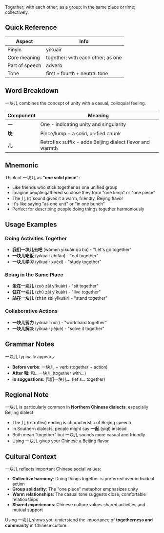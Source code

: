 Together; with each other; as a group; in the same place or time; collectively.

## Quick Reference

| Aspect         | Info                              |
| -------------- | --------------------------------- |
| Pinyin         | yīkuàir                           |
| Core meaning   | together; with each other; as one |
| Part of speech | adverb                            |
| Tone           | first + fourth + neutral tone     |

## Word Breakdown

一块儿 combines the concept of unity with a casual, colloquial feeling.

| Component | Meaning                                                   |
| --------- | --------------------------------------------------------- |
| **一**    | One - indicating unity and singularity                    |
| **块**    | Piece/lump - a solid, unified chunk                       |
| **儿**    | Retroflex suffix - adds Beijing dialect flavor and warmth |

## Mnemonic

Think of 一块儿 as **"one solid piece"**:

- Like friends who stick together as one unified group
- Imagine people gathered so close they form "one lump" or "one piece"
- The 儿 (r) sound gives it a warm, friendly, Beijing flavor
- It's like saying "as one unit" or "in one bunch"
- Perfect for describing people doing things together harmoniously

## Usage Examples

### **Doing Activities Together**

- **我们一块儿去吧** (wǒmen yīkuàir qù ba) - "Let's go together"
- **一块儿吃饭** (yīkuàir chīfàn) - "eat together"
- **一块儿学习** (yīkuàir xuéxí) - "study together"

### **Being in the Same Place**

- **坐在一块儿** (zuò zài yīkuàir) - "sit together"
- **住在一块儿** (zhù zài yīkuàir) - "live together"
- **站在一块儿** (zhàn zài yīkuàir) - "stand together"

### **Collaborative Actions**

- **一块儿努力** (yīkuàir nǔlì) - "work hard together"
- **一块儿解决** (yīkuàir jiějué) - "solve it together"

## Grammar Notes

一块儿 typically appears:

- **Before verbs**: 一块儿 + verb (together + action)
- **After 和**: 和...一块儿 (together with...)
- **In suggestions**: 我们一块儿... (let's... together)

## Regional Note

一块儿 is particularly common in **Northern Chinese dialects**, especially Beijing dialect:

- The 儿 (retroflex) ending is characteristic of Beijing speech
- In Southern dialects, people might say **一起** (yīqǐ) instead
- Both mean "together" but 一块儿 sounds more casual and friendly
- Using 一块儿 gives your Chinese a Beijing flavor

## Cultural Context

一块儿 reflects important Chinese social values:

- **Collective harmony**: Doing things together is preferred over individual action
- **Group solidarity**: The "one piece" metaphor emphasizes unity
- **Warm relationships**: The casual tone suggests close, comfortable relationships
- **Shared experiences**: Chinese culture values shared activities and mutual support

Using 一块儿 shows you understand the importance of **togetherness and community** in Chinese
culture.
